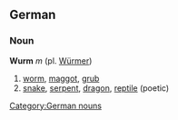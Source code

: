 ==German==
===Noun===
'''Wurm''' ''m'' (pl. [[Würmer]])
# [[worm]], [[maggot]], [[grub]]
# [[snake]], [[serpent]], [[dragon]], [[reptile]] (poetic)

[[Category:German nouns]]